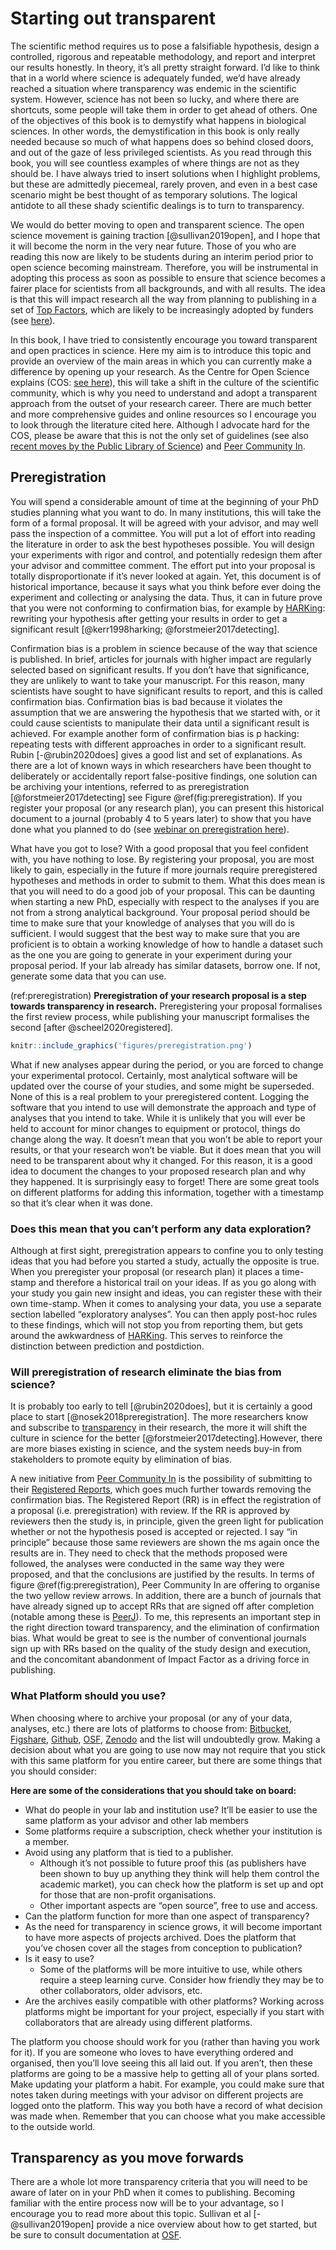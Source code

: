 # Starting out transparent {#transparency}

The scientific method requires us to pose a falsifiable hypothesis, design a controlled, rigorous and repeatable methodology, and report and interpret our results honestly. In theory, it’s all pretty straight forward. I’d like to think that in a world where science is adequately funded, we’d have already reached a situation where transparency was endemic in the scientific system. However, science has not been so lucky, and where there are shortcuts, some people will take them in order to get ahead of others. One of the objectives of this book is to demystify what happens in biological sciences. In other words, the demystification in this book is only really needed because so much of what happens does so behind closed doors, and out of the gaze of less privileged scientists. As you read through this book, you will see countless examples of where things are not as they should be. I have always tried to insert solutions when I highlight problems, but these are admittedly piecemeal, rarely proven, and even in a best case scenario might be best thought of as temporary solutions. The logical antidote to all these shady scientific dealings is to turn to transparency.

We would do better moving to open and transparent science. The open science movement is gaining traction [@sullivan2019open], and I hope that it will become the norm in the very near future. Those of you who are reading this now are likely to be students during an interim period prior to open science becoming mainstream. Therefore, you will be instrumental in adopting this process as soon as possible to ensure that science becomes a fairer place for scientists from all backgrounds, and with all results. The idea is that this will impact research all the way from planning to publishing in a set of [Top Factors](https://topfactor.org/), which are likely to be increasingly adopted by funders (see [here](https://youtu.be/MLbgSGA581Q)).

In this book, I have tried to consistently encourage you toward transparent and open practices in science. Here my aim is to introduce this topic and provide an overview of the main areas in which you can currently make a difference by opening up your research. As the Centre for Open Science explains (COS: [see here](https://youtu.be/9YuNGB3vNOw)), this will take a shift in the culture of the scientific community, which is why you need to understand and adopt a transparent approach from the outset of your research career. There are much better and more comprehensive guides and online resources so I encourage you to look through the literature cited here. Although I advocate hard for the COS, please be aware that this is not the only set of guidelines (see also [recent moves by the Public Library of Science](https://plos.org/open-science/preregistration/)) and [Peer Community In](https://peercommunityin.org/).

## Preregistration

You will spend a considerable amount of time at the beginning of your PhD studies planning what you want to do. In many institutions, this will take the form of a formal proposal. It will be agreed with your advisor, and may well pass the inspection of a committee. You will put a lot of effort into reading the literature in order to ask the best hypotheses possible. You will design your experiments with rigor and control, and potentially redesign them after your advisor and committee comment. The effort put into your proposal is totally disproportionate if it’s never looked at again. Yet, this document is of historical importance, because it says what you think before ever doing the experiment and collecting or analysing the data. Thus, it can in future prove that you were not conforming to confirmation bias, for example by [HARKing](TypeI.html): rewriting your hypothesis after getting your results in order to get a significant result [@kerr1998harking; @forstmeier2017detecting]. 

Confirmation bias is a problem in science because of the way that science is published. In brief, articles for journals with higher impact are regularly selected based on significant results. If you don’t have that significance, they are unlikely to want to take your manuscript. For this reason, many scientists have sought to have significant results to report, and this is called confirmation bias. Confirmation bias is bad because it violates the assumption that we are answering the hypothesis that we started with, or it could cause scientists to manipulate their data until a significant result is achieved. For example another form of confirmation bias is p hacking: repeating tests with different approaches in order to a significant result. Rubin [-@rubin2020does] gives a good list and set of explanations. As there are a lot of known ways in which researchers have been thought to deliberately or accidentally report false-positive findings, one solution can be archiving your intentions, referred to as preregistration [@forstmeier2017detecting] see Figure \@ref(fig:preregistration). If you register your proposal (or any research plan), you can present this historical document to a journal (probably 4 to 5 years later) to show that you have done what you planned to do (see [webinar on preregistration here](https://youtu.be/8QK2-udwoK8)). 

What have you got to lose? With a good proposal that you feel confident with, you have nothing to lose. By registering your proposal, you are most likely to gain, especially in the future if more journals require preregistered hypotheses and methods in order to submit to them. What this does mean is that you will need to do a good job of your proposal. This can be daunting when starting a new PhD, especially with respect to the analyses if you are not from a strong analytical background. Your proposal period should be time to make sure that your knowledge of analyses that you will do is sufficient. I would suggest that the best way to make sure that you are proficient is to obtain a working knowledge of how to handle a dataset such as the one you are going to generate in your experiment during your proposal period. If your lab already has similar datasets, borrow one. If not, generate some data that you can use. 


(ref:preregistration) **Preregistration of your research proposal is a step towards transparency in research.** Preregistering your proposal formalises the first review process, while publishing your manuscript formalises the second [after @scheel2020registered].


```{r preregistration, echo=FALSE, out.width = '95%', fig.cap="(ref:preregistration)"}
knitr::include_graphics('figures/preregistration.png')
```


What if new analyses appear during the period, or you are forced to change your experimental protocol. Certainly, most analytical software will be updated over the course of your studies, and some might be superseded. None of this is a real problem to your preregistered content. Logging the software that you intend to use will demonstrate the approach and type of analyses that you intend to take. While it is unlikely that you will ever be held to account for minor changes to equipment or protocol, things do change along the way. It doesn’t mean that you won’t be able to report your results, or that your research won’t be viable. But it does mean that you will need to be transparent about why it changed. For this reason, it is a good idea to document the changes to your proposed research plan and why they happened. It is surprisingly easy to forget! There are some great tools on different platforms for adding this information, together with a timestamp so that it’s clear when it was done. 

### Does this mean that you can’t perform any data exploration?

Although at first sight, preregistration appears to confine you to only testing ideas that you had before you started a study, actually the opposite is true. When you preregister your proposal (or research plan) it places a time-stamp and therefore a historical trail on your ideas. If as you go along with your study you gain new insight and ideas, you can register these with their own time-stamp. When it comes to analysing your data, you use a separate section labelled “exploratory analyses”. You can then apply post-hoc rules to these findings, which will not stop you from reporting them, but gets around the awkwardness of [HARKing](TypeI.html). This serves to reinforce the distinction between prediction and postdiction. 

### Will preregistration of research eliminate the bias from science? 

It is probably too early to tell [@rubin2020does], but it is certainly a good place to start [@nosek2018preregistration]. The more researchers know and subscribe to [transparency](transparency2.html) in their research, the more it will shift the culture in science for the better [@forstmeier2017detecting].However, there are more biases existing in science, and the system needs buy-in from stakeholders to promote equity by elimination of bias.

A new initiative from [Peer Community In](https://peercommunityin.org/) is the possibility of submitting to their [Registered Reports](https://rr.peercommunityin.org/), which goes much further towards removing the confirmation bias. The Registered Report (RR) is in effect the registration of a proposal (i.e. preregistration) with review. If the RR is approved by reviewers then the study is, in principle, given the green light for publication whether or not the hypothesis posed is accepted or rejected. I say "in principle" because those same reviewers are shown the ms again once the results are in. They need to check that the methods proposed were followed, the analyses were conducted in the same way they were proposed, and that the conclusions are justified by the results. In terms of figure \@ref(fig:preregistration), Peer Community In are offering to organise the two yellow review arrows. In addition, there are a bunch of journals that have already signed up to accept RRs that are signed off after completion (notable among these is [PeerJ](www.peerj.com)). To me, this represents an important step in the right direction toward transparency, and the elimination of confirmation bias. What would be great to see is the number of conventional journals sign up with RRs based on the quality of the study design and execution, and the concomitant abandonment of Impact Factor as a driving force in publishing.

### What Platform should you use?

When choosing where to archive your proposal (or any of your data, analyses, etc.) there are lots of platforms to choose from: [Bitbucket](https://bitbucket.org/product), [Figshare](https://figshare.com/), [Github](https://github.com/), [OSF](https://osf.io/), [Zenodo](https://zenodo.org/) and the list will undoubtedly grow. Making a decision about what you are going to use now may not require that you stick with this same platform for you entire career, but there are some things that you should consider:

__Here are some of the considerations that you should take on board:__

- What do people in your lab and institution use? It’ll be easier to use the same platform as your advisor and other lab members
- Some platforms require a subscription, check whether your institution is a member.
- Avoid using any platform that is tied to a publisher. 
  - Although it’s not possible to future proof this (as publishers have been shown to buy up anything they think will help them control the academic market), you can check how the platform is set up and opt for those that are non-profit organisations. 
  - Other important aspects are “open source”, free to use and access. 
- Can the platform function for more than one aspect of transparency?
- As the need for transparency in science grows, it will become important to have more aspects of projects archived. Does the platform that you’ve chosen cover all the stages from conception to publication?
- Is it easy to use?
  - Some of the platforms will be more intuitive to use, while others require a steep learning curve. Consider how friendly they may be to other collaborators, older advisors, etc.
- Are the archives easily compatible with other platforms?
Working across platforms might be important for your project, especially if you start with collaborators that are already using different platforms. 

The platform you choose should work for you (rather than having you work for it). If you are someone who loves to have everything ordered and organised, then you’ll love seeing this all laid out. If you aren’t, then these platforms are going to be a massive help to getting all of your plans sorted. Make updating your platform a habit. For example, you could make sure that notes taken during meetings with your advisor on different projects are logged onto the platform. This way you both have a record of what decision was made when. Remember that you can choose what you make accessible to the outside world. 

## Transparency as you move forwards

There are a whole lot more transparency criteria that you will need to be aware of later on in your PhD when it comes to publishing. Becoming familiar with the entire process now will be to your advantage, so I encourage you to read more about this topic. Sullivan et al [-@sullivan2019open] provide a nice overview about how to get started, but be sure to consult documentation at [OSF](https://osf.io/).

